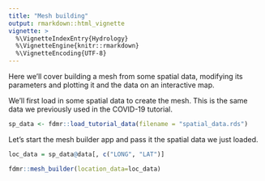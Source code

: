 ```yaml
---
title: "Mesh building"
output: rmarkdown::html_vignette
vignette: >
  %\VignetteIndexEntry{Hydrology}
  %\VignetteEngine{knitr::rmarkdown}
  %\VignetteEncoding{UTF-8}
---
```


Here we'll cover building a mesh from some spatial data, modifying its parameters and plotting it and the data on an interactive map.

We'll first load in some spatial data to create the mesh. This is the same data we previously used in the COVID-19 tutorial.

```r
sp_data <- fdmr::load_tutorial_data(filename = "spatial_data.rds")
```

Let's start the mesh builder app and pass it the spatial data we just loaded.

```r
loc_data = sp_data@data[, c("LONG", "LAT")]
```

```r
fdmr::mesh_builder(location_data=loc_data)
```

